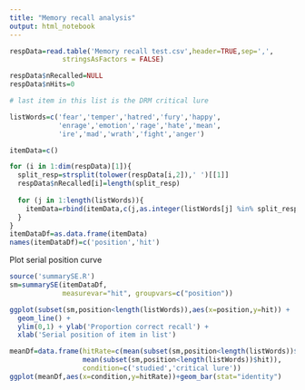 ```yaml
---
title: "Memory recall analysis"
output: html_notebook
---
```


```r
respData=read.table('Memory recall test.csv',header=TRUE,sep=',',
             stringsAsFactors = FALSE)
```

```r
respData$nRecalled=NULL
respData$nHits=0

# last item in this list is the DRM critical lure

listWords=c('fear','temper','hatred','fury','happy',
            'enrage','emotion','rage','hate','mean',
            'ire','mad','wrath','fight','anger')

itemData=c()

for (i in 1:dim(respData)[1]){
  split_resp=strsplit(tolower(respData[i,2]),' ')[[1]]
  respData$nRecalled[i]=length(split_resp)
  
  for (j in 1:length(listWords)){
    itemData=rbind(itemData,c(j,as.integer(listWords[j] %in% split_resp)))
  }
}
itemDataDf=as.data.frame(itemData)
names(itemDataDf)=c('position','hit')
```

Plot serial position curve

```r
source('summarySE.R')
sm=summarySE(itemDataDf, 
             measurevar="hit", groupvars=c("position"))

ggplot(subset(sm,position<length(listWords)),aes(x=position,y=hit)) +
  geom_line() +
  ylim(0,1) + ylab('Proportion correct recall') + 
  xlab('Serial position of item in list')

```

```r
meanDf=data.frame(hitRate=c(mean(subset(sm,position<length(listWords))$hit),
                  mean(subset(sm,position<length(listWords))$hit)),
                  condition=c('studied','critical lure'))
ggplot(meanDf,aes(x=condition,y=hitRate))+geom_bar(stat="identity")

```

